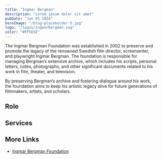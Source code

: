 ```yaml
---
title: "Ingmar Bergman"
description: "Lorem ipsum dolor sit amet"
pubDate: "Jun 01 2024"
heroImage: "/blog-placeholder-5.jpg"
logo: "/logos/ingmarbergman.svg"
color: "#FF5E5E"
---
```


The Ingmar Bergman Foundation was established in 2002 to preserve and promote the legacy of the renowned Swedish film director, screenwriter, and playwright Ingmar Bergman. The foundation is responsible for managing Bergman’s extensive archive, which includes his scripts, personal letters, notes, photographs, and other significant documents related to his work in film, theater, and television.

By preserving Bergman’s archive and fostering dialogue around his work, the foundation aims to keep his artistic legacy alive for future generations of filmmakers, artists, and scholars.

## Role

## Services

## More Links

- [Ingmar Bergman Foundation](https://www.ingmarbergman.se/)
